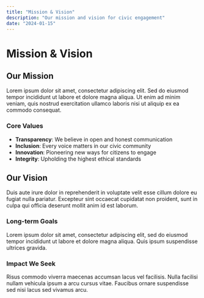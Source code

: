 ```yaml
---
title: "Mission & Vision"
description: "Our mission and vision for civic engagement"
date: "2024-01-15"
---
```


# Mission & Vision

## Our Mission

Lorem ipsum dolor sit amet, consectetur adipiscing elit. Sed do eiusmod tempor incididunt ut labore et dolore magna aliqua. Ut enim ad minim veniam, quis nostrud exercitation ullamco laboris nisi ut aliquip ex ea commodo consequat.

### Core Values

- **Transparency**: We believe in open and honest communication
- **Inclusion**: Every voice matters in our civic community
- **Innovation**: Pioneering new ways for citizens to engage
- **Integrity**: Upholding the highest ethical standards

## Our Vision

Duis aute irure dolor in reprehenderit in voluptate velit esse cillum dolore eu fugiat nulla pariatur. Excepteur sint occaecat cupidatat non proident, sunt in culpa qui officia deserunt mollit anim id est laborum.

### Long-term Goals

Lorem ipsum dolor sit amet, consectetur adipiscing elit, sed do eiusmod tempor incididunt ut labore et dolore magna aliqua. Quis ipsum suspendisse ultrices gravida.

### Impact We Seek

Risus commodo viverra maecenas accumsan lacus vel facilisis. Nulla facilisi nullam vehicula ipsum a arcu cursus vitae. Faucibus ornare suspendisse sed nisi lacus sed vivamus arcu.

